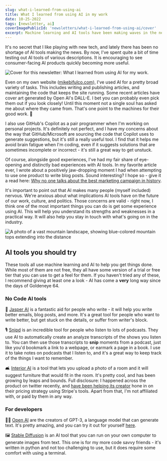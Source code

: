 ```yaml
---
slug: what-i-learned-from-using-ai
title: What I learned from using AI in my work
date: 10-25-2022
tags: [newsletter, ai]
coverImagePublicId: 'newsletters/what-i-learned-from-using-ai/cover'
excerpt: Machine learning and AI tools have been making waves in the news lately. Let's take a look at some that you might want to consider using
---
```


It's no secret that I like playing with new tech, and lately there has been no shortage of AI tools making the news. By now, I've spent quite a bit of time testing out AI tools of various descriptions. It is encouraging to see consumer-facing AI products quickly becoming more useful.

<Image
  publicId="newsletters/what-i-learned-from-using-ai/cover"
  alt="Cover for this newsletter: What I learned from using AI for my work."
/>

Even on my own website ([mikebifulco.com](https://mikebifulco.com)), I've used AI for a pretty broad variety of tasks. This includes writing and publishing articles, and maintaining the code that keeps the site running. Some recent articles have cover art generated by Open AI's DALL-E. I bet you can probably even pick them out if you look closely! Until this moment not a single soul has asked me about where they came from. That's one point to the machines for their good work. 🤖

I also use GitHub's Copilot as a pair programmer when I'm working on personal projects. It's definitely not perfect, and I have my concerns about the way that GitHub/Microsoft are sourcing the code that Copilot uses to generate suggestions, but it's still a really useful tool. I find that it helps me avoid brain fatigue when I'm coding, even if it suggests solutions that are sometimes incomplete or incorrect - it's still a great way to get unstuck.

Of course, alongside good experiences, I've had my fair share of eye-opening and distinctly bad experiences with AI tools. In my favorite article ever, I wrote about a positively jaw-dropping moment I had when attempting to use one product to write blog posts. Sound interesting? I hope so - give it a read here: [Why no one talks about the best marketing campaign in history](https://mikebifulco.com/posts/product-marketing-defy-expectations).

It's important to point out that AI makes many people (myself included) nervous. We're anxious about what implications AI tools have on the future of our work, culture, and politics. Those concerns are valid - right now, I think one of the most important things you can do is get some experience using AI. This will help you understand its strengths and weaknesses in a practical way. It will also help you stay in touch with what's going on in the industry.

<Image
  publicId="newsletters/what-i-learned-from-using-ai/cover"
  alt="A photo of a vast mountain landscape, showing blue-colored mountain tops extending into the distance"
  caption="A landscape from my recent trip to North Carolina's Blue Ridge Mountains."
/>

## AI tools you should try

These tools all use machine learning and AI to help you get things done. While most of them are not free, they all have some version of a trial or free tier that you can use to get a feel for them. If you haven't tried any of these, I recommend giving at least one a look - AI has come a **very** long way since the days of Goldeneye 64.

### No Code AI tools

📝 [Jasper AI](https://jasper.ai/) is a fantastic aid for people who write - it will help you write better emails, blog posts, and more. It's a great tool for people who want to write better, but get stuck on the details, or suffer from writer's block.

🎙 [Snipd](https://www.snipd.com/) is an incredible tool for people who listen to lots of podcasts. They use AI to automatically create an analyze transcripts of the shows you listen to. You can then use those transcripts to **snip** moments from a podcast, just like you'd bookmark a link to a webpage, or earmark a page in a book. I use it to take notes on podcasts that I listen to, and it's a great way to keep track of the things I want to remember.

🛋 [Interior AI](https://interiorai.com/) is a tool that lets you upload a photo of a room and it will suggest furniture that would fit in the room. It's pretty cool, and has been growing by leaps and bounds. Full disclosure: I happened across the product on twitter recently, and [have been helping its creator](https://twitter.com/irreverentmike/status/1579959127932968960) hone in on their pricing strategy using Stripe's tools. Apart from that, I'm not affiliated with, or paid by them in any way.

### For developers

✍🏼 [Open AI](https://openai.com/) are the creators of GPT-3, a language model that can generate text. It's pretty amazing, and you can try it out for yourself [here](https://beta.openai.com/).

🖼 [Stable Diffusion](https://github.com/CompVis/stable-diffusion) is an AI tool that you can run on your own computer to generate images from text. This one is for my more code savvy friends - it's written in python and not too challenging to use, but it does require some comfort with using a terminal.
